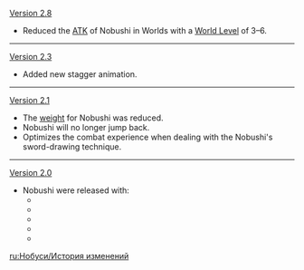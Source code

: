 {{Change History/Header}}
[[Version 2.8]]
* Reduced the [[ATK]] of Nobushi in Worlds with a [[World Level]] of 3–6.
----
[[Version 2.3]]
* Added new stagger animation.<!--(unlisted in patch notes, need more details)-->
----
[[Version 2.1]]
* The [[weight]] for Nobushi was reduced.
* Nobushi will no longer jump back.
* Optimizes the combat experience when dealing with the Nobushi's sword-drawing technique.
----
[[Version 2.0]]
* Nobushi were released with:
** {{Enemy|Nobushi: Hitsukeban}}
** {{Enemy|Nobushi: Jintouban}}
** {{Enemy|Nobushi: Kikouban}}
** {{Enemy|Kairagi: Fiery Might}}
** {{Enemy|Kairagi: Dancing Thunder}}
<noinclude>


[[ru:Нобуси/История изменений]]
</noinclude>